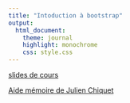 ```yaml
---
title: "Intoduction à bootstrap"
output:
  html_document:
    theme: journal
    highlight: monochrome
    css: style.css
---
```


[slides de cours](http://masedki.github.io/bootstrap.pdf)

[Aide mémoire de Julien Chiquet](http://masedki.github.io/RCarte_Commandes-R.pdf)

